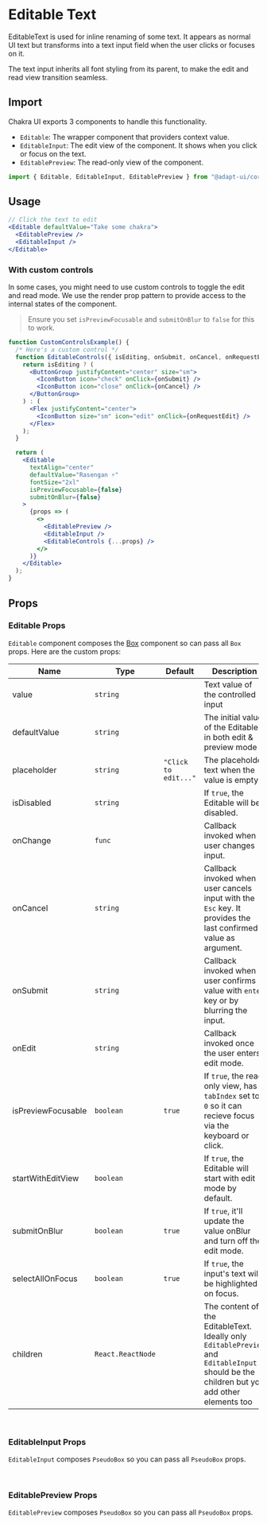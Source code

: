 
<SEO
  title="Editable Text"
  description="EditableText is used for inline renaming of some text. It appears as normal UI
text but transforms into a text input field when the user clicks or focuses on
it."
/>

# Editable Text

EditableText is used for inline renaming of some text. It appears as normal UI
text but transforms into a text input field when the user clicks or focuses on
it.

The text input inherits all font styling from its parent, to make the edit and
read view transition seamless.

## Import

Chakra UI exports 3 components to handle this functionality.

- `Editable`: The wrapper component that providers context value.
- `EditableInput`: The edit view of the component. It shows when you click or
  focus on the text.
- `EditablePreview`: The read-only view of the component.

```js
import { Editable, EditableInput, EditablePreview } from "@adapt-ui/core";
```

## Usage

```jsx
// Click the text to edit
<Editable defaultValue="Take some chakra">
  <EditablePreview />
  <EditableInput />
</Editable>
```

### With custom controls

In some cases, you might need to use custom controls to toggle the edit and read
mode. We use the render prop pattern to provide access to the internal states of
the component.

> Ensure you set `isPreviewFocusable` and `submitOnBlur` to `false` for this to
> work.

```jsx
function CustomControlsExample() {
  /* Here's a custom control */
  function EditableControls({ isEditing, onSubmit, onCancel, onRequestEdit }) {
    return isEditing ? (
      <ButtonGroup justifyContent="center" size="sm">
        <IconButton icon="check" onClick={onSubmit} />
        <IconButton icon="close" onClick={onCancel} />
      </ButtonGroup>
    ) : (
      <Flex justifyContent="center">
        <IconButton size="sm" icon="edit" onClick={onRequestEdit} />
      </Flex>
    );
  }

  return (
    <Editable
      textAlign="center"
      defaultValue="Rasengan ⚡️"
      fontSize="2xl"
      isPreviewFocusable={false}
      submitOnBlur={false}
    >
      {props => (
        <>
          <EditablePreview />
          <EditableInput />
          <EditableControls {...props} />
        </>
      )}
    </Editable>
  );
}
```

## Props

### Editable Props

`Editable` component composes the [Box](/box) component so can pass all `Box`
props. Here are the custom props:

| Name               | Type              | Default              | Description                                                                                                                               |
| ------------------ | ----------------- | -------------------- | ----------------------------------------------------------------------------------------------------------------------------------------- |
| value              | `string`          |                      | Text value of the controlled input                                                                                                        |
| defaultValue       | `string`          |                      | The initial value of the Editable in both edit & preview mode                                                                             |
| placeholder        | `string`          | `"Click to edit..."` | The placeholder text when the value is empty.                                                                                             |
| isDisabled         | `string`          |                      | If `true`, the Editable will be disabled.                                                                                                 |
| onChange           | `func`            |                      | Callback invoked when user changes input.                                                                                                 |
| onCancel           | `string`          |                      | Callback invoked when user cancels input with the `Esc` key. It provides the last confirmed value as argument.                            |
| onSubmit           | `string`          |                      | Callback invoked when user confirms value with `enter` key or by blurring the input.                                                      |
| onEdit             | `string`          |                      | Callback invoked once the user enters edit mode.                                                                                          |
| isPreviewFocusable | `boolean`         | `true`               | If `true`, the read only view, has a `tabIndex` set to `0` so it can recieve focus via the keyboard or click.                             |
| startWithEditView  | `boolean`         |                      | If `true`, the Editable will start with edit mode by default.                                                                             |
| submitOnBlur       | `boolean`         | `true`               | If `true`, it'll update the value onBlur and turn off the edit mode.                                                                      |
| selectAllOnFocus   | `boolean`         | `true`               | If `true`, the input's text will be highlighted on focus.                                                                                 |
| children           | `React.ReactNode` |                      | The content of the EditableText. Ideally only `EditablePreview` and `EditableInput` should be the children but you add other elements too |

<br />

### EditableInput Props

`EditableInput` composes `PseudoBox` so you can pass all `PseudoBox` props.

<br />

### EditablePreview Props

`EditablePreview` composes `PseudoBox` so you can pass all `PseudoBox` props.
